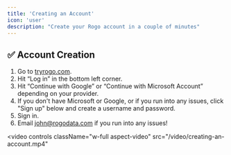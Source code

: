 ```yaml
---
title: 'Creating an Account'
icon: 'user'
description: "Create your Rogo account in a couple of minutes"
---
```


## ✅ Account Creation

1. Go to [tryrogo.com](https://tryrogo.com/).
2. Hit “Log in” in the bottom left corner.
3. Hit “Continue with Google” or “Continue with Microsoft Account” depending on your provider.
4. If you don't have Microsoft or Google, or if you run into any issues, click "Sign up" below and create a username and password.
5. Sign in.
6. Email [john@rogodata.com](mailto:john@rogodata.com) if you run into any issues!

<video
  controls
  className="w-full aspect-video"
  src="/video/creating-an-account.mp4"
></video>





